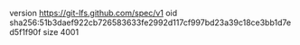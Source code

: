 version https://git-lfs.github.com/spec/v1
oid sha256:51b3daef922cb726583633fe2992d117cf997bd23a39c18ce3bb1d7ed5f1f90f
size 4001
